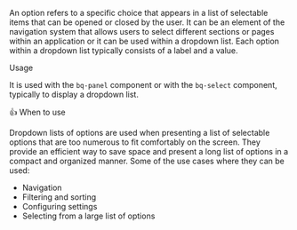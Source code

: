 
<Title>Option</Title>

An option refers to a specific choice that appears in a list of selectable items that can be opened or closed by the user.
It can be an element of the navigation system that allows users to select different sections or pages within an application or it can be used within a dropdown list.
Each option within a dropdown list typically consists of a label and a value.

<Subtitle>Usage</Subtitle>

It is used with the `bq-panel` component or with the `bq-select` component, typically to display a dropdown list.

<Subtitle>👍 When to use</Subtitle>

Dropdown lists of options are used when presenting a list of selectable options that are too numerous to fit comfortably on the screen.
They provide an efficient way to save space and present a long list of options in a compact and organized manner.
Some of the use cases where they can be used:

- Navigation
- Filtering and sorting
- Configuring settings
- Selecting from a large list of options

<Title>Properties</Title>

<ArgTypes of="bq-option" />

<Stories title="Usage examples" />
